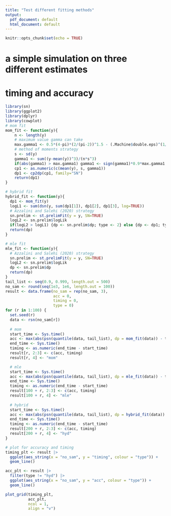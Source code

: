 ```yaml
---
title: "Test different fitting methods"
output:
  pdf_document: default
  html_document: default
---
```


```r
knitr::opts_chunk$set(echo = TRUE)
```

# a simple simulation on three different estimates
# timing and accuracy

```r
library(sn)
library(ggplot2)
library(dplyr)
library(cowplot)
# mom fit
mom_fit <- function(y){
    n <- length(y)    
    # maximum value gamma can take
    max.gamma1 <- 0.5*(4-pi)*(2/(pi-2))^1.5 - (.Machine$double.eps)^(1/4)    
    # method of moments strategy
    s <- sd(y)
    gamma1 <- sum((y-mean(y))^3)/(n*s^3)
    if(abs(gamma1) > max.gamma1) gamma1 <- sign(gamma1)*0.9*max.gamma1
    cp1 <- as.numeric(c(mean(y), s, gamma1))
    dp1 <- cp2dp(cp1, family="SN")
    return(dp1)
}

# hybrid fit
hybrid_fit <- function(y){
  dp1 <- mom_fit(y)
  logL1 <- sum(dsn(y, sum(dp1[1]), dp1[2], dp1[3], log=TRUE))
  # Azzalini and Salehi (2020) strategy
  sn.prelim <- st.prelimFit(y = y, SN=TRUE)
  logL2 <- sn.prelim$logLik
  if(logL2 > logL1) {dp <- sn.prelim$dp; type <- 2} else {dp <- dp1; type <-1}
  return(dp)
}

# mle fit
mle_fit <- function(y){
  # Azzalini and Salehi (2020) strategy
  sn.prelim <- st.prelimFit(y = y, SN=TRUE)
  logL2 <- sn.prelim$logLik
  dp <- sn.prelim$dp
  return(dp)
}
tail_list <- seq(0.9, 0.999, length.out = 500)
no_sam <- round(seq(1e3, 1e6, length.out = 100))
result <- data.frame(no_sam = rep(no_sam, 3),
                     acc = 0,
                     timing = 0, 
                     type = 0)
for (r in 1:100) {
  set.seed(r)
  data <- rsn(no_sam[r])
  
  # mom
  start_time <- Sys.time()
  acc <- max(abs(psn(quantile(data, tail_list), dp = mom_fit(data)) - tail_list))
  end_time <- Sys.time()
  timing <- as.numeric(end_time - start_time)
  result[r, 2:3] <- c(acc, timing)  
  result[r, 4] <- "mom"

  # mle
  start_time <- Sys.time()
  acc <- max(abs(psn(quantile(data, tail_list), dp = mle_fit(data)) - tail_list))
  end_time <- Sys.time()
  timing <- as.numeric(end_time - start_time)
  result[100 + r, 2:3] <- c(acc, timing) 
  result[100 + r, 4] <- "mle"
  
  # hybrid
  start_time <- Sys.time()
  acc <- max(abs(psn(quantile(data, tail_list), dp = hybrid_fit(data)) - tail_list))
  end_time <- Sys.time()
  timing <- as.numeric(end_time - start_time)
  result[200 + r, 2:3] <- c(acc, timing) 
  result[200 + r, 4] <- "hyd"
}

# plot for accuracy and timing
timing_plt <- result |>
  ggplot(aes_string(x = "no_sam", y = "timing", colour = "type")) +
  geom_line()

acc_plt <- result |>
  filter(type != "hyd") |>
  ggplot(aes_string(x = "no_sam", y = "acc", colour = "type")) +
  geom_line()

plot_grid(timing_plt,
          acc_plt,
          ncol = 1,
          align = "v")

```
